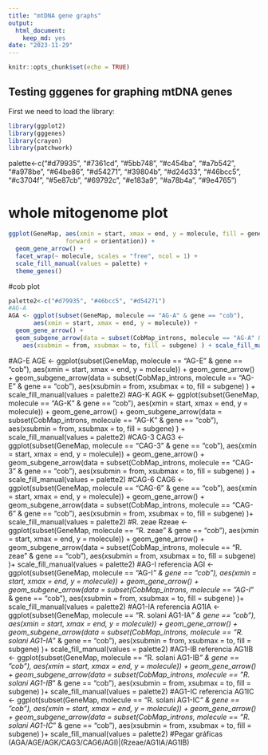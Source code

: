 ```yaml
---
title: "mtDNA gene graphs"
output: 
  html_document: 
    keep_md: yes
date: "2023-11-29"
---
```


```r
knitr::opts_chunk$set(echo = TRUE)
```

## Testing gggenes for graphing mtDNA genes

First we need to load the library:

```r
library(ggplot2)
library(gggenes)
library(crayon)
library(patchwork)
```


palette<-c("#d79935", "#7361cd", "#5bb748", "#c454ba", "#a7b542", "#a978be", "#64be86", "#d54271", "#39804b", "#d24d33", "#46bcc5", "#c3704f", "#5e87cb", "#69792c", "#e183a9", "#a78b4a", "#9e4765")

# whole mitogenome plot

```r
ggplot(GeneMap, aes(xmin = start, xmax = end, y = molecule, fill = gene, 
                forward = orientation)) +
  geom_gene_arrow() +
  facet_wrap(~ molecule, scales = "free", ncol = 1) +
  scale_fill_manual(values = palette) +
  theme_genes()
```

#cob plot

```r
palette2<-c("#d79935", "#46bcc5", "#d54271")
#AG-A
AGA <- ggplot(subset(GeneMap, molecule == "AG-A" & gene == "cob"),
       aes(xmin = start, xmax = end, y = molecule)) +
  geom_gene_arrow() +
  geom_subgene_arrow(data = subset(CobMap_introns, molecule == "AG-A" & gene == "cob"),
    aes(xsubmin = from, xsubmax = to, fill = subgene) ) + scale_fill_manual(values = palette2)
```

#AG-E
AGE <- ggplot(subset(GeneMap, molecule == "AG-E" & gene == "cob"),
                aes(xmin = start, xmax = end, y = molecule)) +
  geom_gene_arrow() +
  geom_subgene_arrow(data = subset(CobMap_introns, molecule == "AG-E" & gene == "cob"),
                     aes(xsubmin = from, xsubmax = to, fill = subgene) ) + scale_fill_manual(values = palette2)
#AG-K
AGK <- ggplot(subset(GeneMap, molecule == "AG-K" & gene == "cob"),
                        aes(xmin = start, xmax = end, y = molecule)) +
  geom_gene_arrow() +
  geom_subgene_arrow(data = subset(CobMap_introns, molecule == "AG-K" & gene == "cob"),
                     aes(xsubmin = from, xsubmax = to, fill = subgene) ) + scale_fill_manual(values = palette2)
#CAG-3
CAG3 <- ggplot(subset(GeneMap, molecule == "CAG-3" & gene == "cob"),
                         aes(xmin = start, xmax = end, y = molecule)) +
  geom_gene_arrow() +
  geom_subgene_arrow(data = subset(CobMap_introns, molecule == "CAG-3" & gene == "cob"),
                     aes(xsubmin = from, xsubmax = to, fill = subgene) ) + scale_fill_manual(values = palette2)
#CAG-6
CAG6 <- ggplot(subset(GeneMap, molecule == "CAG-6" & gene == "cob"),
                aes(xmin = start, xmax = end, y = molecule)) +
  geom_gene_arrow() +
  geom_subgene_arrow(data = subset(CobMap_introns, molecule == "CAG-6" & gene == "cob"),
                     aes(xsubmin = from, xsubmax = to, fill = subgene) )+ scale_fill_manual(values = palette2)
#R. zeae
Rzeae <- ggplot(subset(GeneMap, molecule == "R. zeae" & gene == "cob"),
                aes(xmin = start, xmax = end, y = molecule)) +
  geom_gene_arrow() +
  geom_subgene_arrow(data = subset(CobMap_introns, molecule == "R. zeae" & gene == "cob"),
                     aes(xsubmin = from, xsubmax = to, fill = subgene) )+ scale_fill_manual(values = palette2)
#AG-I referencia
AGI <- ggplot(subset(GeneMap, molecule == "AG-I*" & gene == "cob"),
                   aes(xmin = start, xmax = end, y = molecule)) +
  geom_gene_arrow() +
  geom_subgene_arrow(data = subset(CobMap_introns, molecule == "AG-I*" & gene == "cob"),
                     aes(xsubmin = from, xsubmax = to, fill = subgene) )+ scale_fill_manual(values = palette2)
#AG1-IA referencia
AG1IA <- ggplot(subset(GeneMap, molecule == "R. solani AG1-IA*" & gene == "cob"),
                aes(xmin = start, xmax = end, y = molecule)) +
  geom_gene_arrow() +
  geom_subgene_arrow(data = subset(CobMap_introns, molecule == "R. solani AG1-IA*" & gene == "cob"),
                     aes(xsubmin = from, xsubmax = to, fill = subgene) )+ scale_fill_manual(values = palette2)
#AG1-IB referencia
AG1IB <- ggplot(subset(GeneMap, molecule == "R. solani AG1-IB*" & gene == "cob"),
                aes(xmin = start, xmax = end, y = molecule)) +
  geom_gene_arrow() +
  geom_subgene_arrow(data = subset(CobMap_introns, molecule == "R. solani AG1-IB*" & gene == "cob"),
                     aes(xsubmin = from, xsubmax = to, fill = subgene) )+ scale_fill_manual(values = palette2)
#AG1-IC referencia
AG1IC <- ggplot(subset(GeneMap, molecule == "R. solani AG1-IC*" & gene == "cob"),
                aes(xmin = start, xmax = end, y = molecule)) +
  geom_gene_arrow() +
  geom_subgene_arrow(data = subset(CobMap_introns, molecule == "R. solani AG1-IC*" & gene == "cob"),
                     aes(xsubmin = from, xsubmax = to, fill = subgene) )+ scale_fill_manual(values = palette2)
#Pegar gráficas
(AGA/AGE/AGK/CAG3/CAG6/AGI)|(Rzeae/AG1IA/AG1IB)



